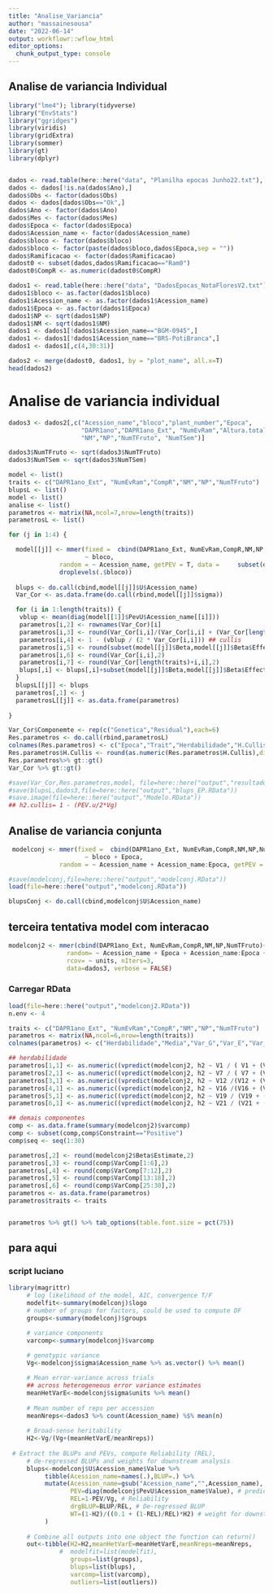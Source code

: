 ```yaml
---
title: "Analise_Variancia"
author: "massainesousa"
date: "2022-06-14"
output: workflowr::wflow_html
editor_options:
  chunk_output_type: console
---
```


## Analise de variancia Individual

```r
library("lme4"); library(tidyverse)
library("EnvStats")
library("ggridges")
library(viridis)
library(gridExtra)
library(sommer)
library(gt)
library(dplyr)


dados <- read.table(here::here("data", "Planilha epocas Junho22.txt"), header=T, sep="\t", na.strings="NA")
dados <- dados[!is.na(dados$Ano),]
dados$Obs <- factor(dados$Obs)
dados <- dados[dados$Obs=="Ok",]
dados$Ano <- factor(dados$Ano)
dados$Mes <- factor(dados$Mes)
dados$Epoca <- factor(dados$Epoca)
dados$Acession_name <- factor(dados$Acession_name)
dados$bloco <- factor(dados$bloco)
dados$bloco <- factor(paste(dados$bloco,dados$Epoca,sep = ""))
dados$Ramificacao <- factor(dados$Ramificacao)
dadost0 <- subset(dados,dados$Ramificacao=="Ram0")
dadost0$CompR <- as.numeric(dadost0$CompR)

dados1 <- read.table(here::here("data", "DadosEpocas_NotaFloresV2.txt"), header=T, sep="\t", na.strings="NA", strip.white=TRUE, check.names=FALSE)
dados1$bloco <- as.factor(dados1$bloco)
dados1$Acession_name <- as.factor(dados1$Acession_name)
dados1$Epoca <- as.factor(dados1$Epoca)
dados1$NP <- sqrt(dados1$NP)
dados1$NM <- sqrt(dados1$NM)
dados1 <- dados1[!dados1$Acession_name=="BGM-0945",]
dados1 <- dados1[!dados1$Acession_name=="BRS-PotiBranca",]
dados1 <- dados1[,c(4,30:31)]

dados2 <- merge(dadost0, dados1, by = "plot_name", all.x=T)
head(dados2)
```

# Analise de variancia individual
```r
dados3 <- dados2[,c("Acession_name","bloco","plant_number","Epoca",
                    "DAPR1ano","DAPR1ano_Ext", "NumEvRam","Altura.total","CompR",
                    "NM","NP","NumTFruto", "NumTSem")]

dados3$NumTFruto <- sqrt(dados3$NumTFruto)
dados3$NumTSem <- sqrt(dados3$NumTSem)

```


```r
model <- list()
traits <- c("DAPR1ano_Ext", "NumEvRam","CompR","NM","NP","NumTFruto")
blupsL <- list()
model <- list()
analise <- list()
parametros <- matrix(NA,ncol=7,nrow=length(traits))
parametrosL <- list()

for (j in 1:4) {

  model[[j]] <- mmer(fixed =  cbind(DAPR1ano_Ext, NumEvRam,CompR,NM,NP,NumTFruto)
                     ~ bloco,
              random = ~ Acession_name, getPEV = T, data =     subset(dados3,dados3$Epoca==j) %>%                     
              droplevels(.$bloco))
  
  blups <- do.call(cbind,model[[j]]$U$Acession_name)
  Var_Cor <- as.data.frame(do.call(rbind,model[[j]]$sigma)) 

  for (i in 1:length(traits)) {  
   vblup <- mean(diag(model[[1]]$PevU$Acession_name[[i]]))
   parametros[i,2] <- rownames(Var_Cor)[i]
   parametros[i,3] <- round(Var_Cor[i,i]/(Var_Cor[i,i] + (Var_Cor[length(traits)+i,i]/3)),2)
   parametros[i,4] <- 1 - (vblup / (2 * Var_Cor[i,i])) ## cullis
   parametros[i,5] <- round(subset(model[[j]]$Beta,model[[j]]$Beta$Effect=="(Intercept)")[i,3],2)
   parametros[i,6] <- round(Var_Cor[i,i],2)
   parametros[i,7] <- round(Var_Cor[length(traits)+i,i],2)
   blups[,i] <- blups[,i]+subset(model[[j]]$Beta,model[[j]]$Beta$Effect=="(Intercept)")[i,3]
  }
  blupsL[[j]] <- blups 
  parametros[,1] <- j
  parametrosL[[j]] <- as.data.frame(parametros)
   
}  

Var_Cor$Componemte <- rep(c("Genetica","Residual"),each=6)
Res.parametros <- do.call(rbind,parametrosL)
colnames(Res.parametros) <- c("Epoca","Trait","Herdabilidade","H.Cullis","Media","Variancia","Residuo")
Res.parametros$H.Cullis <- round(as.numeric(Res.parametros$H.Cullis),digits=2)
Res.parametros%>% gt::gt()
Var_Cor %>% gt::gt()

#save(Var_Cor,Res.parametros,model, file=here::here("output","resultados.RData"))
#save(blupsL,dados3,file=here::here("output","blups_EP.RData"))
#save.image(file=here::here("output","Modelo.RData"))
## h2.cullis= 1 - (PEV.u/2*Vg)


```

## Analise de variancia conjunta
```r

 modelconj <- mmer(fixed =  cbind(DAPR1ano_Ext, NumEvRam,CompR,NM,NP,NumTFruto)
                     ~ bloco + Epoca,
              random = ~ Acession_name + Acession_name:Epoca, getPEV = T, data = dados3)

#save(modelconj,file=here::here("output","modelconj.RData"))
load(file=here::here("output","modelconj.RData"))

blupsConj <- do.call(cbind,modelconj$U$Acession_name)
```

## terceira tentativa model com interacao
```r

modelconj2 <- mmer(cbind(DAPR1ano_Ext, NumEvRam,CompR,NM,NP,NumTFruto)~1,
                random= ~ Acession_name + Epoca + Acession_name:Epoca + Epoca:bloco,
                rcov= ~ units, nIters=3,
                data=dados3, verbose = FALSE)

```


### Carregar RData
```r
load(file=here::here("output","modelconj2.RData"))
n.env <- 4

traits <- c("DAPR1ano_Ext", "NumEvRam","CompR","NM","NP","NumTFruto")
parametros <- matrix(NA,ncol=6,nrow=length(traits))
colnames(parametros) <- c("Herdabilidade","Media","Var_G","Var_E","Var_GxE","Residuo")

## herdabilidade
parametros[1,1] <- as.numeric((vpredict(modelconj2, h2 ~ V1 / ( V1 + (V43/n.env) + (V85/(2*n.env)))))[1])
parametros[2,1] <- as.numeric((vpredict(modelconj2, h2 ~ V7 / ( V7 + (V49/n.env) + (V91/(2*n.env)))))[1])
parametros[3,1] <- as.numeric((vpredict(modelconj2, h2 ~ V12 /(V12 + (V54/n.env) + (V96/(2*n.env)))))[1])
parametros[4,1] <- as.numeric((vpredict(modelconj2, h2 ~ V16 /(V16 + (V58/n.env) + (V100/(2*n.env)))))[1])
parametros[5,1] <- as.numeric((vpredict(modelconj2, h2 ~ V19 / (V19 + (V61/n.env) +(V103/(2*n.env)))))[1])
parametros[6,1] <- as.numeric((vpredict(modelconj2, h2 ~ V21 / (V21 + (V63/n.env) + (V105/(2*n.env)))))[1])

## demais componentes
comp <- as.data.frame(summary(modelconj2)$varcomp)
comp <- subset(comp,comp$Constraint=="Positive")
comp$seq <- seq(1:30)

parametros[,2] <- round(modelconj2$Beta$Estimate,2)
parametros[,3] <- round(comp$VarComp[1:6],2)
parametros[,4] <- round(comp$VarComp[7:12],2)
parametros[,5] <- round(comp$VarComp[13:18],2)
parametros[,6] <- round(comp$VarComp[25:30],2)
parametros <- as.data.frame(parametros)
parametros$traits <- traits


parametros %>% gt() %>% tab_options(table.font.size = pct(75))

```


## para aqui


### script luciano
```r
library(magrittr)
     # log likelihood of the model, AIC, convergence T/F
     modelfit<-summary(modelconj)$logo
     # number of groups for factors, could be used to compute DF 
     groups<-summary(modelconj)$groups

     # variance components
     varcomp<-summary(modelconj)$varcomp
     
     # genotypic variance
     Vg<-modelconj$sigma$Acession_name %>% as.vector() %>% mean()

     # Mean error-variance across trials 
     ## across heterogeneous error variance estimates
     meanHetVarE<-modelconj$sigma$units %>% mean()
     
     # Mean number of reps per accession
     meanNreps<-dados3 %>% count(Acession_name) %$% mean(n)
     
     # Broad-sense heritability
     H2<-Vg/(Vg+(meanHetVarE/meanNreps))
     
 # Extract the BLUPs and PEVs, compute Reliability (REL), 
     # de-regressed BLUPs and weights for downstream analysis
     blups<-modelconj$U$Acession_name$Value %>% 
          tibble(Acession_name=names(.),BLUP=.) %>% 
          mutate(Acession_name=gsub("Acession_name","",Acession_name),
                 PEV=diag(modelconj$PevU$Acession_name$Value), # prediction error variance
                 REL=1-PEV/Vg, # Reliability
                 drgBLUP=BLUP/REL, # De-regressed BLUP
                 WT=(1-H2)/((0.1 + (1-REL)/REL)*H2) # weight for downstream
          )
     
     # Combine all outputs into one object the function can return() 
     out<-tibble(H2=H2,meanHetVarE=meanHetVarE,meanNreps=meanNreps,
              #  modelfit=list(modelfit),
                 groups=list(groups),
                 blups=list(blups),
                 varcomp=list(varcomp),
                 outliers=list(outliers))


```






